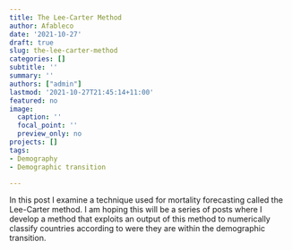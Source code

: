 ```yaml
---
title: The Lee-Carter Method
author: Afableco
date: '2021-10-27'
draft: true
slug: the-lee-carter-method
categories: []
subtitle: ''
summary: ''
authors: ["admin"]
lastmod: '2021-10-27T21:45:14+11:00'
featured: no
image:
  caption: ''
  focal_point: ''
  preview_only: no
projects: []
tags:
- Demography
- Demographic transition

---
```


In this post I examine a technique used for mortality forecasting called the Lee-Carter method. I am hoping this will be a series of posts where I develop a method that exploits an output of this method to numerically classify countries according to were they are within the demographic transition.